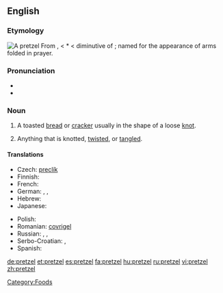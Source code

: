 {{was wotd|2007|August|18}}
{{wikipedia}}
==English==

===Etymology===
[[Image:Breze.jpg|thumb|A pretzel]]
From {{etyl|de}} {{term|Pretzel|lang=de}}, {{term|Brezel|lang=de}} < {{etyl|ML.}} *{{term||brachiatellum||lang=la}} < diminutive of {{etyl|la}} {{term|bracchium||arm|lang=la}}; named for the appearance of arms folded in prayer.

===Pronunciation===
* {{IPA|/ˈprɛt.səl/}}
* {{audio|en-us-pretzel.ogg|Audio (US)}}

===Noun===
{{en-noun}}

# A toasted [[bread]] or [[cracker]] usually in the shape of a loose [[knot]].
# {{idiomatic}} Anything that is knotted, [[twist]]ed, or [[tangle]]d.

====Translations====
{{trans-top|a toasted bread or cracker in the shape of a knot}}
* Czech: [[preclík]] {{m}}
* Finnish: {{t+|fi|rinkeli}}
* French: {{t+|fr|bretzel|m}}
* German: {{t+|de|Brezel|f|n}}, {{t|de|Pretzel|f|n}}, {{t|de|Breze|f}}
* Hebrew: {{t|he|בייגלה|m|tr=béigele|sc=Hebr}}
* Japanese: {{t|ja|プレッツェル|tr=purettsueru|sc=Jpan}}
{{trans-mid}}
* Polish: {{t+|pl|precel}}
* Romanian: [[covrigel]] {{m}}
* Russian: {{t|ru|крендель|m|tr=kréndel'|sc=Cyrl}}, {{t|ru|кренделёк|m|tr=krendeljók|sc=Cyrl}}, {{qualifier|German style}} {{t|ru|прецель|tr=précel'|sc=Cyrl}}
* Serbo-Croatian: {{t|sh|perec|m|alt=pèrēc}}, {{t|sh|перец|m}}
* Spanish: {{t+|es|pretzel|m}}
{{trans-bottom}}

[[Category:Foods]]

[[de:pretzel]]
[[et:pretzel]]
[[es:pretzel]]
[[fa:pretzel]]
[[hu:pretzel]]
[[ru:pretzel]]
[[vi:pretzel]]
[[zh:pretzel]]